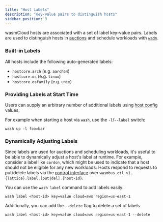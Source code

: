 ```yaml
---
title: "Host Labels"
description: "Key-value pairs to distinguish hosts"
sidebar_position: 3
---
```


wasmCloud hosts are associated with a set of label key-value pairs. Labels are used to distinguish hosts in [auctions](/docs/deployment/hosts/auctions) and schedule workloads with [`wadm`](/docs/ecosystem/wadm/).

### Built-in Labels

All hosts include the following auto-generated labels:

- `hostcore.arch` (e.g. `aarch64`)
- `hostcore.os` (e.g. `linux`)
- `hostcore.osfamily` (e.g. `unix`)

### Providing Labels at Start Time

Users can supply an arbitrary number of additional labels using [host config](/docs/cli/wasmcloud) values. 

For example when starting a host via `wash`, use the `-l`/`--label` switch:

 ```console
 wash up -l foo=bar
 ```

### Dynamically Adjusting Labels

Since labels are used for auctions and scheduling workloads, it's useful to be able to dynamically adjust a host's label at runtime. For example, consider a label like `cordon`, which might be used to indicate that a host should not be eligible for any new workloads. Hosts respond to requests to put/delete labels via the [control interface](/docs/hosts/lattice-protocols/control-interface) over `wasmbus.ctl.v1.{lattice}.label.[put|del].{host-id}`.

You can use the `wash label` command to add labels easily:

```shell
wash label <host-id> key=value cloud=aws region=us-east-1
```

Additionally, you can add the `--delete` flag to delete a set of labels
```shell
wash label <host-id> key=value cloud=aws region=us-east-1 --delete
```
